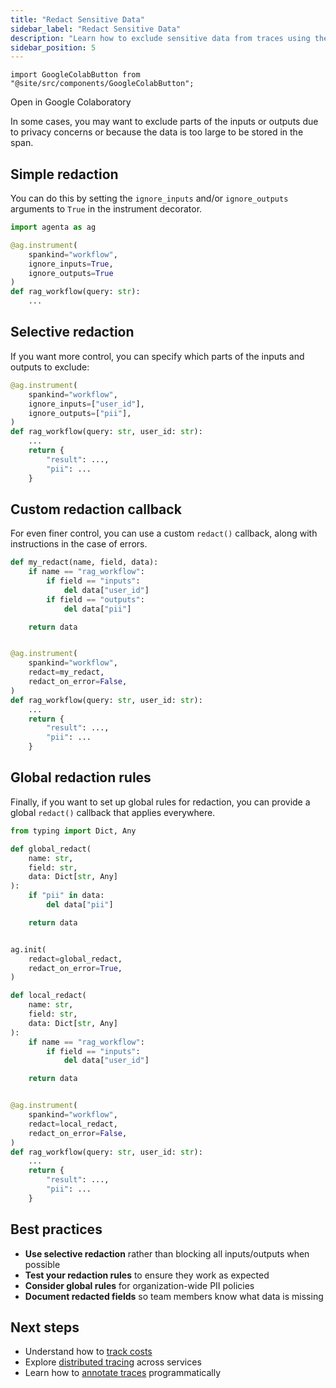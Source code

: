 ```yaml
---
title: "Redact Sensitive Data"
sidebar_label: "Redact Sensitive Data"
description: "Learn how to exclude sensitive data from traces using the Agenta Python SDK"
sidebar_position: 5
---
```


```mdx-code-block
import GoogleColabButton from "@site/src/components/GoogleColabButton";
```

<GoogleColabButton notebookPath="examples/jupyter/observability/trace-with-python-sdk-tutorial.ipynb">
  Open in Google Colaboratory
</GoogleColabButton>

In some cases, you may want to exclude parts of the inputs or outputs due to privacy concerns or because the data is too large to be stored in the span.

## Simple redaction

You can do this by setting the `ignore_inputs` and/or `ignore_outputs` arguments to `True` in the instrument decorator.

```python
import agenta as ag

@ag.instrument(
    spankind="workflow",
    ignore_inputs=True,
    ignore_outputs=True
)
def rag_workflow(query: str):
    ...
```

## Selective redaction

If you want more control, you can specify which parts of the inputs and outputs to exclude:

```python
@ag.instrument(
    spankind="workflow",
    ignore_inputs=["user_id"],
    ignore_outputs=["pii"],
)
def rag_workflow(query: str, user_id: str):
    ...
    return {
        "result": ...,
        "pii": ...
    }
```

## Custom redaction callback

For even finer control, you can use a custom `redact()` callback, along with instructions in the case of errors.

```python
def my_redact(name, field, data):
    if name == "rag_workflow":
        if field == "inputs":
            del data["user_id"]
        if field == "outputs":
            del data["pii"]

    return data


@ag.instrument(
    spankind="workflow",
    redact=my_redact,
    redact_on_error=False,
)
def rag_workflow(query: str, user_id: str):
    ...
    return {
        "result": ...,
        "pii": ...
    }
```

## Global redaction rules

Finally, if you want to set up global rules for redaction, you can provide a global `redact()` callback that applies everywhere.

```python
from typing import Dict, Any

def global_redact(
    name: str,
    field: str,
    data: Dict[str, Any]
):
    if "pii" in data:
        del data["pii"]

    return data


ag.init(
    redact=global_redact,
    redact_on_error=True,
)

def local_redact(
    name: str,
    field: str,
    data: Dict[str, Any]
):
    if name == "rag_workflow":
        if field == "inputs":
            del data["user_id"]

    return data


@ag.instrument(
    spankind="workflow",
    redact=local_redact,
    redact_on_error=False,
)
def rag_workflow(query: str, user_id: str):
    ...
    return {
        "result": ...,
        "pii": ...
    }
```

## Best practices

- **Use selective redaction** rather than blocking all inputs/outputs when possible
- **Test your redaction rules** to ensure they work as expected
- **Consider global rules** for organization-wide PII policies
- **Document redacted fields** so team members know what data is missing

## Next steps

- Understand how to [track costs](/observability/trace-with-python-sdk/track-costs)
- Explore [distributed tracing](/observability/trace-with-python-sdk/distributed-tracing) across services
- Learn how to [annotate traces](/observability/trace-with-python-sdk/annotate-traces) programmatically
